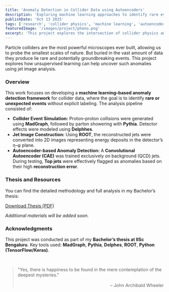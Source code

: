 ```yaml
---
title: 'Anomaly Detection in Collider Data using Autoencoders'
description: 'Exploring machine learning approaches to identify rare events in proton–proton collision data using jet images and autoencoders.'
publishDate: 'Oct 13 2025'
tags: ['research', 'collider physics', 'machine learning', 'autoencoder', 'jets']
featuredImage: '/images/project/pheno.png'
excerpt: 'This project explores the intersection of collider physics and machine learning — simulating proton–proton collisions, constructing jet images, and applying unsupervised autoencoders to detect rare events like top jets.'
---
```


Particle colliders are the most powerful microscopes ever built, allowing us to probe the smallest scales of nature. But buried in the vast amount of data they produce lie rare and potentially groundbreaking events. This project explores how unsupervised learning can help uncover such anomalies using jet image analysis.

### Overview

This work focuses on developing a **machine learning–based anomaly detection framework** for collider data, where the goal is to identify **rare or unexpected events** without explicit labeling. The analysis pipeline consisted of:

-   **Collider Event Simulation:** Proton–proton collisions were generated using **MadGraph**, followed by parton showering with **Pythia**. Detector effects were modeled using **Delphhes**.
-   **Jet Image Construction:** Using **ROOT**, the reconstructed jets were converted into 2D images representing energy deposits in the detector’s η–φ plane.
-   **Autoencoder-based Anomaly Detection:** A **Convolutional Autoencoder (CAE)** was trained exclusively on background (QCD) jets. During testing, **Top jets** were effectively flagged as anomalies based on their high **reconstruction error**.

### Thesis and Resources

You can find the detailed methodology and full analysis in my Bachelor’s thesis:

<a href="/images/project/BS.pdf" class="button" target="_blank" rel="noopener noreferrer">
  Download Thesis (PDF)
</a>

*Additional materials will be added soon.*

### Acknowledgments

This project was conducted as part of my **Bachelor’s thesis at IISc Bengaluru**. Key tools used: **MadGraph**, **Pythia**, **Delphes**, **ROOT**, **Python (TensorFlow/Keras)**.

<br />

<blockquote class="clean-quote">
  "Yes, there is happiness to be found in the mere contemplation of the deepest mysteries."
  <p style="text-align: right; font-style: normal; margin-top: 1rem;">– John Archibald Wheeler</p>
</blockquote>